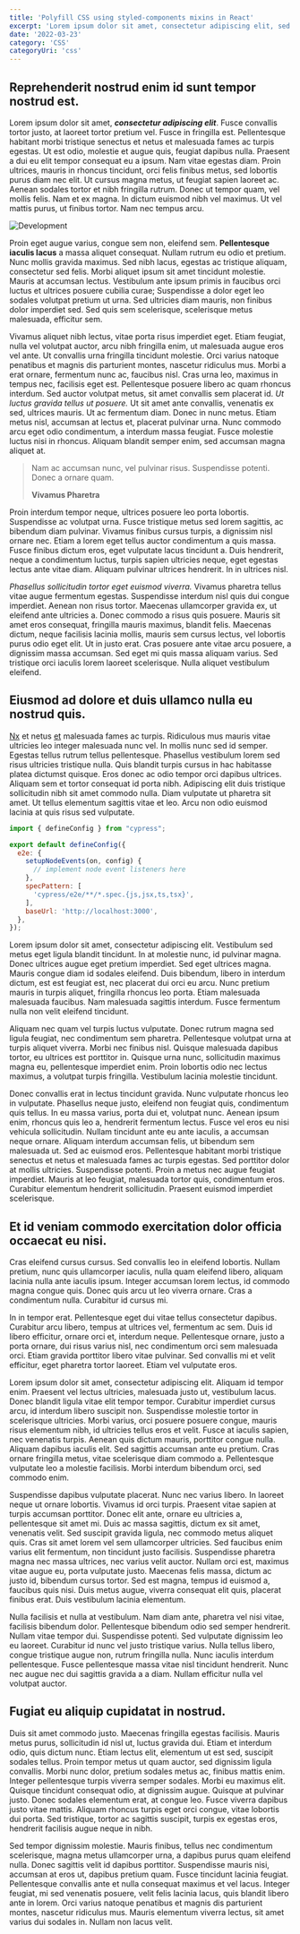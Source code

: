 ```yaml
---
title: 'Polyfill CSS using styled-components mixins in React'
excerpt: 'Lorem ipsum dolor sit amet, consectetur adipiscing elit, sed do eiusmod tempor incididunt ut labore et dolore magna aliqua. Praesent elementum facilisis leo vel fringilla est ullamcorper eget. At imperdiet dui accumsan sit amet nulla facilities morbi tempus.'
date: '2022-03-23'
category: 'CSS'
categoryUri: 'css'
---
```


## Reprehenderit nostrud enim id sunt tempor nostrud est.

Lorem ipsum dolor sit amet, _**consectetur adipiscing elit**_. Fusce convallis tortor justo, at laoreet tortor pretium vel. Fusce in fringilla est. Pellentesque habitant morbi tristique senectus et netus et malesuada fames ac turpis egestas. Ut est odio, molestie et augue quis, feugiat dapibus nulla. Praesent a dui eu elit tempor consequat eu a ipsum. Nam vitae egestas diam. Proin ultrices, mauris in rhoncus tincidunt, orci felis finibus metus, sed lobortis purus diam nec elit. Ut cursus magna metus, ut feugiat sapien laoreet ac. Aenean sodales tortor et nibh fringilla rutrum. Donec ut tempor quam, vel mollis felis. Nam et ex magna. In dictum euismod nibh vel maximus. Ut vel mattis purus, ut finibus tortor. Nam nec tempus arcu.

![Development](https://images.unsplash.com/photo-1498050108023-c5249f4df085?ixlib=rb-1.2.1&ixid=MnwxMjA3fDB8MHxwaG90by1wYWdlfHx8fGVufDB8fHx8&auto=format&fit=crop&w=2344&q=80)

Proin eget augue varius, congue sem non, eleifend sem. **Pellentesque iaculis lacus** a massa aliquet consequat. Nullam rutrum eu odio et pretium. Nunc mollis gravida maximus. Sed nibh lacus, egestas ac tristique aliquam, consectetur sed felis. Morbi aliquet ipsum sit amet tincidunt molestie. Mauris at accumsan lectus. Vestibulum ante ipsum primis in faucibus orci luctus et ultrices posuere cubilia curae; Suspendisse a dolor eget leo sodales volutpat pretium ut urna. Sed ultricies diam mauris, non finibus dolor imperdiet sed. Sed quis sem scelerisque, scelerisque metus malesuada, efficitur sem.

Vivamus aliquet nibh lectus, vitae porta risus imperdiet eget. Etiam feugiat, nulla vel volutpat auctor, arcu nibh fringilla enim, ut malesuada augue eros vel ante. Ut convallis urna fringilla tincidunt molestie. Orci varius natoque penatibus et magnis dis parturient montes, nascetur ridiculus mus. Morbi a erat ornare, fermentum nunc ac, faucibus nisl. Cras urna leo, maximus in tempus nec, facilisis eget est. Pellentesque posuere libero ac quam rhoncus interdum. Sed auctor volutpat metus, sit amet convallis sem placerat id. _Ut luctus gravida tellus ut posuere._ Ut sit amet ante convallis, venenatis ex sed, ultrices mauris. Ut ac fermentum diam. Donec in nunc metus. Etiam metus nisl, accumsan at lectus et, placerat pulvinar urna. Nunc commodo arcu eget odio condimentum, a interdum massa feugiat. Fusce molestie luctus nisi in rhoncus. Aliquam blandit semper enim, sed accumsan magna aliquet at.

> Nam ac accumsan nunc, vel pulvinar risus. Suspendisse potenti. Donec a ornare quam.
>
> **Vivamus Pharetra**

Proin interdum tempor neque, ultrices posuere leo porta lobortis. Suspendisse ac volutpat urna. Fusce tristique metus sed lorem sagittis, ac bibendum diam pulvinar. Vivamus finibus cursus turpis, a dignissim nisl ornare nec. Etiam a lorem eget tellus auctor condimentum a quis massa. Fusce finibus dictum eros, eget vulputate lacus tincidunt a. Duis hendrerit, neque a condimentum luctus, turpis sapien ultricies neque, eget egestas lectus ante vitae diam. Aliquam pulvinar ultrices hendrerit. In in ultrices nisl.

_Phasellus sollicitudin tortor eget euismod viverra._ Vivamus pharetra tellus vitae augue fermentum egestas. Suspendisse interdum nisl quis dui congue imperdiet. Aenean non risus tortor. Maecenas ullamcorper gravida ex, ut eleifend ante ultricies a. Donec commodo a risus quis posuere. Mauris sit amet eros consequat, fringilla mauris maximus, blandit felis. Maecenas dictum, neque facilisis lacinia mollis, mauris sem cursus lectus, vel lobortis purus odio eget elit. Ut in justo erat. Cras posuere ante vitae arcu posuere, a dignissim massa accumsan. Sed eget mi quis massa aliquam varius. Sed tristique orci iaculis lorem laoreet scelerisque. Nulla aliquet vestibulum eleifend.

## Eiusmod ad dolore et duis ullamco nulla eu nostrud quis.
[Nx](https://nx.dev) et netus [et](https://ya.ru) malesuada fames ac turpis. Ridiculous mus mauris vitae ultricies leo integer malesuada nunc vel. In mollis nunc sed id semper. Egestas tellus rutrum tellus pellentesque. Phasellus vestibulum lorem sed risus ultricies tristique nulla. Quis blandit turpis cursus in hac habitasse platea dictumst quisque. Eros donec ac odio tempor orci dapibus ultrices. Aliquam sem et tortor consequat id porta nibh. Adipiscing elit duis tristique sollicitudin nibh sit amet commodo nulla. Diam vulputate ut pharetra sit amet. Ut tellus elementum sagittis vitae et leo. Arcu non odio euismod lacinia at quis risus sed vulputate.

```javascript
import { defineConfig } from "cypress";

export default defineConfig({
  e2e: {
    setupNodeEvents(on, config) {
      // implement node event listeners here
    },
    specPattern: [
      'cypress/e2e/**/*.spec.{js,jsx,ts,tsx}',
    ],
    baseUrl: 'http://localhost:3000',
  },
}); 
```


Lorem ipsum dolor sit amet, consectetur adipiscing elit. Vestibulum sed metus eget ligula blandit tincidunt. In at molestie nunc, id pulvinar magna. Donec ultrices augue eget pretium imperdiet. Sed eget ultrices magna. Mauris congue diam id sodales eleifend. Duis bibendum, libero in interdum dictum, est est feugiat est, nec placerat dui orci eu arcu. Nunc pretium mauris in turpis aliquet, fringilla rhoncus leo porta. Etiam malesuada malesuada faucibus. Nam malesuada sagittis interdum. Fusce fermentum nulla non velit eleifend tincidunt.

Aliquam nec quam vel turpis luctus vulputate. Donec rutrum magna sed ligula feugiat, nec condimentum sem pharetra. Pellentesque volutpat urna at turpis aliquet viverra. Morbi nec finibus nisl. Quisque malesuada dapibus tortor, eu ultrices est porttitor in. Quisque urna nunc, sollicitudin maximus magna eu, pellentesque imperdiet enim. Proin lobortis odio nec lectus maximus, a volutpat turpis fringilla. Vestibulum lacinia molestie tincidunt.

Donec convallis erat in lectus tincidunt gravida. Nunc vulputate rhoncus leo in vulputate. Phasellus neque justo, eleifend non feugiat quis, condimentum quis tellus. In eu massa varius, porta dui et, volutpat nunc. Aenean ipsum enim, rhoncus quis leo a, hendrerit fermentum lectus. Fusce vel eros eu nisi vehicula sollicitudin. Nullam tincidunt ante eu ante iaculis, a accumsan neque ornare. Aliquam interdum accumsan felis, ut bibendum sem malesuada ut. Sed ac euismod eros. Pellentesque habitant morbi tristique senectus et netus et malesuada fames ac turpis egestas. Sed porttitor dolor at mollis ultricies. Suspendisse potenti. Proin a metus nec augue feugiat imperdiet. Mauris at leo feugiat, malesuada tortor quis, condimentum eros. Curabitur elementum hendrerit sollicitudin. Praesent euismod imperdiet scelerisque.

## Et id veniam commodo exercitation dolor officia occaecat eu nisi.

Cras eleifend cursus cursus. Sed convallis leo in eleifend lobortis. Nullam pretium, nunc quis ullamcorper iaculis, nulla quam eleifend libero, aliquam lacinia nulla ante iaculis ipsum. Integer accumsan lorem lectus, id commodo magna congue quis. Donec quis arcu ut leo viverra ornare. Cras a condimentum nulla. Curabitur id cursus mi.

<Youtube uid="nRe3xFeyhVY" title="Gondor" />

In in tempor erat. Pellentesque eget dui vitae tellus consectetur dapibus. Curabitur arcu libero, tempus at ultrices vel, fermentum ac sem. Duis id libero efficitur, ornare orci et, interdum neque. Pellentesque ornare, justo a porta ornare, dui risus varius nisl, nec condimentum orci sem malesuada orci. Etiam gravida porttitor libero vitae pulvinar. Sed convallis mi et velit efficitur, eget pharetra tortor laoreet. Etiam vel vulputate eros.

Lorem ipsum dolor sit amet, consectetur adipiscing elit. Aliquam id tempor enim. Praesent vel lectus ultricies, malesuada justo ut, vestibulum lacus. Donec blandit ligula vitae elit tempor tempor. Curabitur imperdiet cursus arcu, id interdum libero suscipit non. Suspendisse molestie tortor in scelerisque ultricies. Morbi varius, orci posuere posuere congue, mauris risus elementum nibh, id ultricies tellus eros et velit. Fusce at iaculis sapien, nec venenatis turpis. Aenean quis dictum mauris, porttitor congue nulla. Aliquam dapibus iaculis elit. Sed sagittis accumsan ante eu pretium. Cras ornare fringilla metus, vitae scelerisque diam commodo a. Pellentesque vulputate leo a molestie facilisis. Morbi interdum bibendum orci, sed commodo enim.

Suspendisse dapibus vulputate placerat. Nunc nec varius libero. In laoreet neque ut ornare lobortis. Vivamus id orci turpis. Praesent vitae sapien at turpis accumsan porttitor. Donec elit ante, ornare eu ultricies a, pellentesque sit amet mi. Duis ac massa sagittis, dictum ex sit amet, venenatis velit. Sed suscipit gravida ligula, nec commodo metus aliquet quis. Cras sit amet lorem vel sem ullamcorper ultricies. Sed faucibus enim varius elit fermentum, non tincidunt justo facilisis. Suspendisse pharetra magna nec massa ultrices, nec varius velit auctor. Nullam orci est, maximus vitae augue eu, porta vulputate justo. Maecenas felis massa, dictum ac justo id, bibendum cursus tortor. Sed est magna, tempus id euismod a, faucibus quis nisi. Duis metus augue, viverra consequat elit quis, placerat finibus erat. Duis vestibulum lacinia elementum.

Nulla facilisis et nulla at vestibulum. Nam diam ante, pharetra vel nisi vitae, facilisis bibendum dolor. Pellentesque bibendum odio sed semper hendrerit. Nullam vitae tempor dui. Suspendisse potenti. Sed vulputate dignissim leo eu laoreet. Curabitur id nunc vel justo tristique varius. Nulla tellus libero, congue tristique augue non, rutrum fringilla nulla. Nunc iaculis interdum pellentesque. Fusce pellentesque massa vitae nisl tincidunt hendrerit. Nunc nec augue nec dui sagittis gravida a a diam. Nullam efficitur nulla vel volutpat auctor.

## Fugiat eu aliquip cupidatat  in nostrud.

Duis sit amet commodo justo. Maecenas fringilla egestas facilisis. Mauris metus purus, sollicitudin id nisl ut, luctus gravida dui. Etiam et interdum odio, quis dictum nunc. Etiam lectus elit, elementum ut est sed, suscipit sodales tellus. Proin tempor metus ut quam auctor, sed dignissim ligula convallis. Morbi nunc dolor, pretium sodales metus ac, finibus mattis enim. Integer pellentesque turpis viverra semper sodales. Morbi eu maximus elit. Quisque tincidunt consequat odio, at dignissim augue. Quisque at pulvinar justo. Donec sodales elementum erat, at congue leo. Fusce viverra dapibus justo vitae mattis. Aliquam rhoncus turpis eget orci congue, vitae lobortis dui porta. Sed tristique, tortor ac sagittis suscipit, turpis ex egestas eros, hendrerit facilisis augue neque in nibh.

Sed tempor dignissim molestie. Mauris finibus, tellus nec condimentum scelerisque, magna metus ullamcorper urna, a dapibus purus quam eleifend nulla. Donec sagittis velit id dapibus porttitor. Suspendisse mauris nisi, accumsan at eros ut, dapibus pretium quam. Fusce tincidunt lacinia feugiat. Pellentesque convallis ante et nulla consequat maximus et vel lacus. Integer feugiat, mi sed venenatis posuere, velit felis lacinia lacus, quis blandit libero ante in lorem. Orci varius natoque penatibus et magnis dis parturient montes, nascetur ridiculus mus. Mauris elementum viverra lectus, sit amet varius dui sodales in. Nullam non lacus velit.